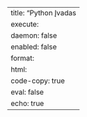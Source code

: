 ---
title: "Python Įvadas
execute:
  daemon: false
  enabled: false
format:
  html:
    code-copy: true
    eval: false
    echo: true
---